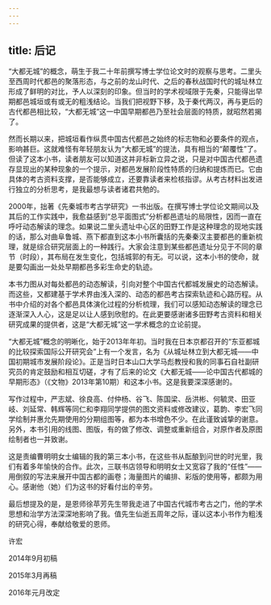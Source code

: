 ```yaml
---
---
---
```

title: 后记
---




“大都无城”的概念，萌生于我二十年前撰写博士学位论文时的观察与思考。二里头至西周时代都邑的聚落形态，与之前的龙山时代、之后的春秋战国时代的城址林立形成了鲜明的对比，予人以深刻的印象。但当时的学术视域限于先秦，只能得出早期都邑城垣或有或无的粗浅结论。当我们把视野下移，及于秦代两汉，再与更后的古代都邑相比较，“大都无城”这一中国早期都邑乃至社会层面的特质，就昭然若揭了。

然而长期以来，把城垣看作纵贯中国古代都邑之始终的标志物和必要条件的观点，影响甚巨。这就难怪有年轻朋友认为“大都无城”的提法，具有相当的“颠覆性”了。但读了这本小书，读者朋友可以知道这并非标新立异之说，只是对中国古代都邑遗存显现出的某种现象的一个提示，对都邑发展阶段性特质的归纳和提炼而已。它由具体的考古资料支撑，是否能够成立，还要靠读者来检核指谬。从考古材料出发进行独立的分析思考，是我最想与读者诸君共勉的。

2000年，拙著《先秦城市考古学研究》一书出版。在撰写博士学位论文期间以及其后的工作实践中，我愈益感到“总平面图式”分析都邑遗址的局限性，因而一直在呼吁动态解读的理念。如果说二里头遗址中心区的田野工作是这种理念的现地实践的话，那么对曲阜鲁城、燕下都直到这本小书所囊括的先秦秦汉主要都邑的重新梳理，就是综合研究层面上的一种践行。大家会注意到某些都邑遗址分见于不同的章节（时段），其布局在发生变化，包括城郭的有无。可以说，这本小书的使命，就是要勾画出一处处早期都邑多彩生命史的轨迹。

本书力图从对每处都邑的动态解读，引向对整个中国古代都城发展史的动态解读。而这些，又都建基于学术界由浅入深的、动态的都邑考古探索轨迹和心路历程。从书中介绍的对各个都邑具体演化过程的分析梳理，我们可以感知动态解读的理念已逐渐深入人心，这是足以让人感到欣慰的。在此更要感谢诸多田野考古资料和相关研究成果的提供者，这是“大都无城”这一学术概念的立论前提。

“大都无城”概念的明晰化，始于2013年年初。当时我在日本京都召开的“东亚都城的比较探索国际公开研究会”上有一个发言，名为《从城址林立到大都无城——中国初期城市发展阶段论》。正是当时日本山口大学马彪教授和我的同事石自社副研究员的肯定鼓励和相互切磋，才有了后来的论文《大都无城——论中国古代都城的早期形态》（《文物》2013年第10期）和这本小书。这是我要深深感谢的。

写作过程中，严志斌、徐良高、付仲杨、谷飞、陈国梁、岳洪彬、何毓灵、田亚岐、刘延常、韩辉等同仁和李翔同学提供的图文资料或修改建议，葛韵、李宏飞同学绘制并惠允先期使用的分期组图等，都为本书增色不少。在此谨致诚挚的谢意。另外，本书引用的线图、图版，有的做了修改、调整或重新组合，对原作者及原图绘制者也一并致谢。

这是责编曹明明女士编辑的我的第三本小书，在这些书从酝酿到问世的时光里，我们有着多年愉快的合作。此次，三联书店领导和明明女士又宽容了我的“任性”——用倒叙的写法来展开中国古都的画卷；海量图片的编排、彩版的使用等，都颇为用心。感谢他（她）们为这书的好看付出的辛劳。

最后想提及的是，是恩师徐苹芳先生带我走进了中国古代城市考古之门，他的学术思想和治学方法深深地影响了我。值先生仙逝五周年之际，谨以这本小书作为粗浅的研究心得，奉献给敬爱的恩师。

许宏

2014年9月初稿

2015年3月再稿

2016年元月改定